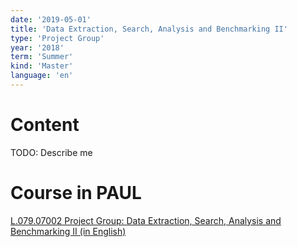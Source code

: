 ```yaml
---
date: '2019-05-01'
title: 'Data Extraction, Search, Analysis and Benchmarking II'
type: 'Project Group'
year: '2018'
term: 'Summer'
kind: 'Master'
language: 'en'
---
```


# Content

TODO: Describe me

# Course in PAUL

[L.079.07002 Project Group: Data Extraction, Search, Analysis and Benchmarking II (in English)](https://paul.uni-paderborn.de/scripts/mgrqispi.dll?APPNAME=CampusNet&PRGNAME=COURSEDETAILS&ARGUMENTS=-N000000000000001,-N000449,-N0,-N366757951439231,-N366757951418232,-N0,-N0,-N3,-A4150504E414D453D43616D7075734E6574265052474E414D453D414354494F4E26415247554D454E54533D2D41794E59782E646C6A7132503879466D676F366A514D6D4D474E582D49436E325544523466724231324142524D554438786F76736D4E5846596272654C47624D527A4F7453625279676D6E335A3435486133525735774479566562395A764B7A6A6B554938443175756A654A515972625956393262596E694B55626F5665373D3D)
